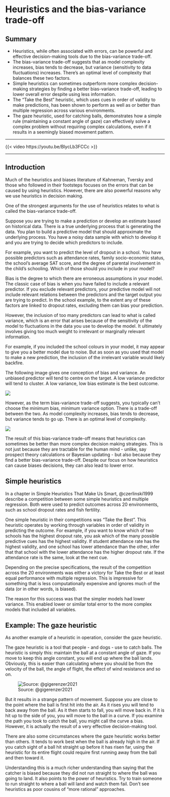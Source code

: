 # Heuristics and the bias-variance trade-off

## Summary {.unnumbered}

- Heuristics, while often associated with errors, can be powerful and effective decision-making tools due to the bias-variance trade-off.
- The bias-variance trade-off suggests that as model complexity increases, bias tends to decrease, but variance (sensitivity to data fluctuations) increases. There's an optimal level of complexity that balances these two factors.
- Simple heuristics can sometimes outperform more complex decision-making strategies by finding a better bias-variance trade-off, leading to lower overall error despite using less information.
- The "Take the Best" heuristic, which uses cues in order of validity to make predictions, has been shown to perform as well as or better than multiple regression across various environments.
- The gaze heuristic, used for catching balls, demonstrates how a simple rule (maintaining a constant angle of gaze) can effectively solve a complex problem without requiring complex calculations, even if it results in a seemingly biased movement pattern.

---

::: {.content-visible when-format="html"}

{{< video https://youtu.be/BlycLb3FCCc >}}

---

:::

## Introduction

Much of the heuristics and biases literature of Kahneman, Tversky and those who followed in their footsteps focuses on the errors that can be caused by using heuristics. However, there are also powerful reasons why we use heuristics in decision making.

One of the strongest arguments for the use of heuristics relates to what is called the bias-variance trade-off.

Suppose you are trying to make a prediction or develop an estimate based on historical data. There is a true underlying process that is generating the data. You plan to build a predictive model that should approximate the underlying process. You have a noisy data sample with which to develop it and you are trying to decide which predictors to include.

For example, you want to predict the level of dropout in a school. You have possible predictors such as attendance rates, family socio-economic status, the school's average SAT score, and the degree of parental involvement in the child's schooling. Which of those should you include in your model?

Bias is the degree to which there are erroneous assumptions in your model. The classic case of bias is when you have failed to include a relevant predictor. If you exclude relevant predictors, your predictive model will not include relevant relations between the predictors and the target output you are trying to predict. In the school example, to the extent any of these factors are linked to dropout rates, excluding them can bias your prediction.

However, the inclusion of too many predictors can lead to what is called variance, which is an error that arises because of the sensitivity of the model to fluctuations in the data you use to develop the model. It ultimately involves giving too much weight to irrelevant or marginally relevant information.

For example, if you included the school colours in your model, it may appear to give you a better model due to noise. But as soon as you used that model to make a new prediction, the inclusion of the irrelevant variable would likely backfire.

The following image gives one conception of bias and variance. An unbiased predictor will tend to centre on the target. A low variance predictor will tend to cluster. A low variance, low bias estimate is the best outcome.

![](img/bias_and_variance.jpg)

However, as the term bias-variance trade-off suggests, you typically can't choose the minimum bias, minimum variance option. There is a trade-off between the two. As model complexity increases, bias tends to decrease, but variance tends to go up. There is an optimal level of complexity.

![](img/bias-variance_trade-off.jpg)

The result of this bias-variance trade-off means that heuristics can sometimes be better than more complex decision making strategies. This is not just because they are tractable for the human mind - unlike, say prospect theory calculations or Bayesian updating - but also because they find a better bias-variance trade-off. Despite our focus on how heuristics can cause biases decisions, they can also lead to lower error.

## Simple heuristics

In a chapter in Simple Heuristics That Make Us Smart, @czerlinski1999 describe a competition between some simple heuristics and multiple regression. Both were used to predict outcomes across 20 environments, such as school dropout rates and fish fertility.

One simple heuristic in their competitions was "Take the Best". This heuristic operates by working through variables in order of validity in predicting the outcome. For example, if you want to know which of two schools has the highest dropout rate, you ask which of the many possible predictive cues has the highest validity. If student attendance rate has the highest validity, and one school has lower attendance than the other, infer that that school with the lower attendance has the higher dropout rate. If the attendance rate is the same, look at the next cue.

Depending on the precise specifications, the result of the competition across the 20 environments was either a victory for Take the Best or at least equal performance with multiple regression. This is impressive for something that is less computationally expensive and ignores much of the data (or in other words, is biased).

The reason for this success was that the simpler models had lower variance. This enabled lower or similar total error to the more complex models that included all variables.

## Example: The gaze heuristic

As another example of a heuristic in operation, consider the gaze heuristic.

The gaze heuristic is a tool that people - and dogs - use to catch balls. The heuristic is simply this: maintain the ball at a constant angle of gaze. If you move to keep this angle constant, you will end up where the ball lands. Obviously, this is easier than calculating where you should be from the velocity of the ball, the angle of flight, the effect of wind resistance and so on.

![Source: @gigerenzer2021](img/gaze-heuristic.jpg)

But it results in a strange pattern of movement. Suppose you are close to the point where the ball is first hit into the air. As it rises you will tend to back away from the ball. As it then starts to fall, you will move back in. If it is hit up to the side of you, you will move to the ball in a curve. If you examine the path you took to catch the ball, you might call the curve a bias. However, it is actually the result of a very effective decision-making tool.

There are also some circumstances where the gaze heuristic works better than others. It tends to work best when the ball is already high in the air. If you catch sight of a ball hit straight up before it has risen far, using the heuristic for its entire flight could require first running away from the ball and then toward it.

Understanding this is a much richer understanding than saying that the catcher is biased because they did not run straight to where the ball was going to land. It also points to the power of heuristics. Try to train someone to run straight to where a ball will land and watch them fail. Don't see heuristics as poor cousins of "more rational" approaches.
